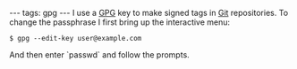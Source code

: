 ---
tags: gpg
---
I use a [[GPG]] key to make signed tags in [[Git]] repositories. To change the passphrase I first bring up the interactive menu:

<pre lang="shell">$ gpg --edit-key user@example.com</pre>

And then enter `passwd` and follow the prompts.
